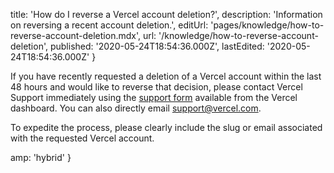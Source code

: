 
  title: 'How do I reverse a Vercel account deletion?',
  description: 'Information on reversing a recent account deletion.',
  editUrl: 'pages/knowledge/how-to-reverse-account-deletion.mdx',
  url: '/knowledge/how-to-reverse-account-deletion',
  published: '2020-05-24T18:54:36.000Z',
  lastEdited: '2020-05-24T18:54:36.000Z'
}

If you have recently requested a deletion of a Vercel account within the last 48 hours and would like to reverse that decision, please contact Vercel Support immediately using the [support form](https://vercel.com/support/request) available from the Vercel dashboard. You can also directly email [support@vercel.com](mailto:support@vercel.com).

To expedite the process, please clearly include the slug or email associated with the requested Vercel account.


  amp: 'hybrid'
}
